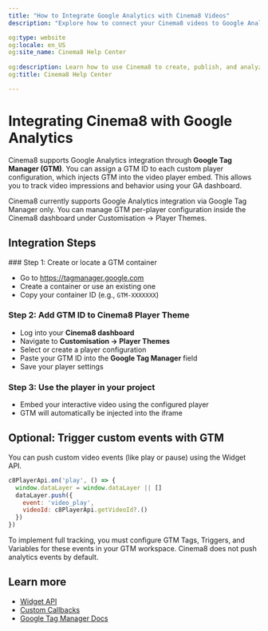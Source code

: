 ```yaml
---
title: "How to Integrate Google Analytics with Cinema8 Videos"
description: "Explore how to connect your Cinema8 videos to Google Analytics to track events, interactions, and viewing trends. Visit Cinema8."

og:type: website
og:locale: en_US
og:site_name: Cinema8 Help Center
 
og:description: Learn how to use Cinema8 to create, publish, and analyze interactive videos.
og:title: Cinema8 Help Center

---
```



# Integrating Cinema8 with Google Analytics

Cinema8 supports Google Analytics integration through **Google Tag Manager (GTM)**. You can assign a GTM ID to each custom player configuration, which injects GTM into the video player embed. This allows you to track video impressions and behavior using your GA dashboard.

<Callout type="info">
Cinema8 currently supports Google Analytics integration via Google Tag Manager only. You can manage GTM per-player configuration inside the Cinema8 dashboard under Customisation → Player Themes.
</Callout>

## Integration Steps

<Steps>
### Step 1: Create or locate a GTM container

- Go to https://tagmanager.google.com
- Create a container or use an existing one
- Copy your container ID (e.g., `GTM-XXXXXXX`)

### Step 2: Add GTM ID to Cinema8 Player Theme

- Log into your **Cinema8 dashboard**
- Navigate to **Customisation → Player Themes**
- Select or create a player configuration
- Paste your GTM ID into the **Google Tag Manager** field
- Save your player settings

### Step 3: Use the player in your project

- Embed your interactive video using the configured player
- GTM will automatically be injected into the iframe
</Steps>

## Optional: Trigger custom events with GTM

You can push custom video events (like play or pause) using the Widget API.

```js filename="widget.js"
c8PlayerApi.on('play', () => {
  window.dataLayer = window.dataLayer || []
  dataLayer.push({
    event: 'video_play',
    videoId: c8PlayerApi.getVideoId?.()
  })
})
```

<Callout type="important">
To implement full tracking, you must configure GTM Tags, Triggers, and Variables for these events in your GTM workspace. Cinema8 does not push analytics events by default.
</Callout>

## Learn more

- [Widget API](/advanced-tools-for-developers/widget-api)
- [Custom Callbacks](/advanced-tools-for-developers/javascript-webhooks-custom-callbacks)
- [Google Tag Manager Docs](https://support.google.com/tagmanager/)
